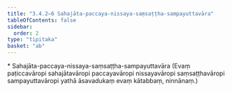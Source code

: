 ```yaml
---
title: "3.4.2–6 Sahajāta-paccaya-nissaya-saṃsaṭṭha-sampayuttavāra"
tableOfContents: false
sidebar:
  order: 2
type: "tipitaka"
basket: "ab"
---
```



<DynamicBreadcrumb />

<Paragraph type="center">
* Sahajāta-paccaya-nissaya-saṃsaṭṭha-sampayuttavāra
</Paragraph>

<Paragraph number="1266">
(Evaṃ paṭiccavāropi sahajātavāropi paccayavāropi nissayavāropi saṃsaṭṭhavāropi sampayuttavāropi yathā āsavadukaṃ evaṃ kātabbaṃ, ninnānaṃ.)
</Paragraph>